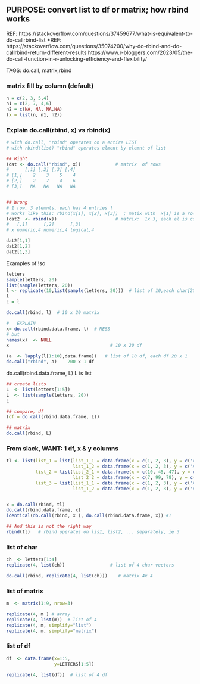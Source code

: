 ## PURPOSE:   convert list to df or matrix; how rbind works
REF:    https://stackoverflow.com/questions/37459677/what-is-equivalent-to-do-callrbind-list
*REF:  https://stackoverflow.com/questions/35074200/why-do-rbind-and-do-callrbind-return-different-results
https://www.r-bloggers.com/2023/05/the-do-call-function-in-r-unlocking-efficiency-and-flexibility/

TAGS: do.call, matrix,rbind 

### matrix fill by column (default)
```r
n = c(2, 3, 5,4) 
n1 = c(2, 7, 4,6) 
n2 = c(NA, NA, NA,NA) 
(x = list(n, n1, n2))
```

### Explain do.call(rbind, x) vs rbind(x)
```r
# with do.call, "rbind" operates on a entire LIST
# with rbind(list) "rbind" operates elment by elemnt of list

## Right
(dat <- do.call("rbind", x))             # matrix  of rows
#      [,1] [,2] [,3] [,4]
# [1,]    2    3    5    4
# [2,]    2    7    4    6
# [3,]   NA   NA   NA   NA


## Wrong
# 1 row, 3 elemnts, each has 4 entries !
# Works like this: rbind(x[1], x[2], x[3])  ; matix with  x[1] is a row (as single unit)
(dat2  <- rbind(x))                      # matrix:  1x 3, each el is collapsed row
#   [,1]      [,2]      [,3]     
# x numeric,4 numeric,4 logical,4

dat2[1,1]
dat2[1,2]
dat2[1,3]
```


Examples of !so
```r
letters
sample(letters, 20)
list(sample(letters, 20))
l <- replicate(10,list(sample(letters, 20)))  # list of 10,each char[20] letters
l
L = l

do.call(rbind, l)  # 10 x 20 matrix

#   EXPLAIN
x= do.call(rbind.data.frame, l)  # MESS
# but
names(x)  <- NULL
x                                      # 10 x 20 df 

(a  <- lapply(l[1:10],data.frame))   # list of 10 df, each df 20 x 1
do.call("rbind", a)    200 x 1 df
```
do.call(rbind.data.frame, L) L is list

```r
## create lists
L  <- list(letters[1:5])
L  <- list(sample(letters, 20))
L

## compare, df
(df = do.call(rbind.data.frame, L))

## matrix
do.call(rbind, L)
```

### From slack, WANT:  1 df, x & y columns
```r
tl <- list(list_1 = list(list_1_1 = data.frame(x = c(1, 2, 3), y = c('A', 'A', 'B')),
                         list_1_2 = data.frame(x = c(1, 2, 3), y = c('A', 'A', 'B'))),
           list_2 = list(list_2_1 = data.frame(x = c(10, 45, 47), y = c('B', 'B', 'C')),
                         list_2_2 = data.frame(x = c(7, 99, 78), y = c('B', 'B', 'C'))),
           list_3 = list(list_1_1 = data.frame(x = c(1, 2, 3), y = c('A', 'A', 'B')),
                         list_1_2 = data.frame(x = c(1, 2, 3), y = c('A', 'A', 'B'))))


x = do.call(rbind, tl)
do.call(rbind.data.frame, x)
identical(do.call(rbind, x ), do.call(rbind.data.frame, x)) #T 

## And this is not the right way
rbind(tl)   # rbind operates on lis1, list2, ... separately, ie 3 

```


### list of char
```r
ch  <- letters[1:4]
replicate(4, list(ch))                 # list of 4 char vectors 

do.call(rbind, replicate(4, list(ch)))    # matrix 4x 4
```

### list of matrix
```r
m  <- matrix(1:9, nrow=3)

replicate(4, m ) # array
replicate(4, list(m))  # list of 4
replicate(4, m, simplify="list")
replicate(4, m, simplify="matrix")
```

### list of df
```r
df  <- data.frame(x=1:5,
                  y=LETTERS[1:5])

replicate(4, list(df))  # list of 4 df
```


